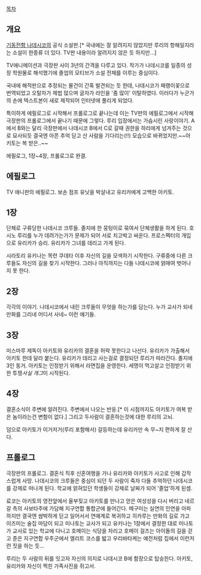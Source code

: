 [[목차]]
== 개요 ==
[[기동전함 나데시코]]의 공식 소설판.[* 국내에는 잘 알려지지 않았지만 루리의 항해일지라는 소설이 한종류 더 있다. TV판 내용이라 알려지지 않은 듯 하지만...]

TV애니메이션과 극장판 사이 3년의 간격을 다루고 있다. 작가가 나데시코를 일종의 성장 학원물로 해석했기에 졸업의 모티브가 소설 전체를 이루는 중심이다.

국내에 해적판으로 추정되는 물건이 간혹 발견되는 듯 한데, 나데시코가 패랭이꽃으로 번역되었고 오탈자가 제법 많으며 글자가 라인을 '좀 많이' 이탈하였다. 이러다가 누군가의 손에 텍스트본이 새로 제작되어 인터넷에 풀리게 되었다.

특이하게 에필로그로 시작해서 프롤로그로 끝나는데 이는 TV판의 에필로그에서 시작해 극장판의 프롤로그에서 끝나기 때문에 그렇다. 루리 입장에서는 가슴시린 사랑이야기. A에서 B와는 달리 극장판에서 나데시코 B에서 C로 갈때 권한을 하리에게 넘겨주는 것으로 묘사되듯 결국엔 아픈 추억 딛고 산 사람을 기다리는(!!) 모습으로 바뀌었지만.~~아키토는 복 받은..~~

에필로그, 1장~4장, 프롤로그로 완결.

== 에필로그 ==
TV 애니판의 에필로그. 보손 점프 유닛을 박살내고 유리카에게 고백한 아키토.

== 1장 ==
단체로 구류당한 나데시코 크루들. 졸지에 한 뭉텅이로 묶여서 단체생활을 하게 된다. 호시노 루리를 누가 데려가는가가 문제가 되어 서로 치고박고 싸운다. 프로스펙터의 개입으로 유리카가 승리. 유리카가 그녀를 데리고 가게 된다.

시라토리 유키나는 목련 쿠데타 이후 자신의 길을 모색하기 시작한다. 구류중에 다른 크루들도 자신의 길을 찾기 시작한다. 그러나 아직까지는 다들 나데시코에 얽매여 벗어나지 못 한다.

== 2장 ==
각각의 이야기. 나데시코에서 내린 크루들이 무엇을 하는가를 담는다. 누가 교사가 되네 만화를 그리네 어디서 사네~ 이런 얘기들. 

== 3장 ==
미스마루 제독이 아키토와 유리카의 결혼을 허락 못한다고 나선다.
유리카가 가출해서 아키토 한데 달라 붙는다. 유리카가 데리고 사는걸로 결정되던 루리가 따라간다. 졸지에 3인 동거. 아키토는 인정받기 위해서 라면집을 운영한다. 세명이 먹고살고 인정받기 위한 투쟁''사실 개그''이 시작된다.

== 4장 ==
결혼소식이 주변에 알려진다. 주변에서 나오는 반응.[* 이 시점까지도 아키토가 여복 받은 놈이라는건 변함이 없다.] 그리고 두사람이 결혼하는것에 대한 루리의 고뇌.

덤으로 아키토가 이거저거(루리 포함해서) 갈등하는데 유리카만 속 무~지 편하게 잘 산다.

== 프롤로그 ==
극장판의 프롤로그. 결혼식 직후 신혼여행을 가나 유리카와 아키토가 사고로 인해 갑작스럽게 사망. 나데시코의 크루들은 중심이 되던 두 사람이 죽자 다들 추억하던 나데시코를 강제로 떠나게 된다. 학교에 얽혀있던 학생들이 강제로 날짜가 되어 '졸업'하게 된셈.

료코는 아키토의 영전앞에서 울부짖고 아키토를 만나고 얻은 여성성을 다시 버리고 네르갈 측의 사보타주에 가담해 지구연합 통합군에 들어간다. 메구미는 실연의 인연을 아파하지만 결국엔 쌈박하게 딛고 일어서서 연예계로 복귀하고 히카루는 만화의 길로 가고 이즈미는 술집 마담이 되고 미나토는 교사가 되고 유키나는 1장에서 결정한 대로 미나토가 교사로 있는 학교에 다니고 호메이는 식당을 차리고 호메이 걸즈는 아이돌의 길을 걷고 쥰은 지구연합 우주군에서 엘리트 코스를 밟고 우리바타케는 예전처럼 집에서 이런저런 짓을 하는 듯...

루리는 두 사람의 뒤를 잇고자 자신의 의지로 나데시코 B에 함장으로 탑승한다. 아키토, 유리카와 자신이 찍힌 가족사진을 쥐고서.
